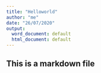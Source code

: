 ```yaml
---
title: "Helloworld"
author: "me"
date: "26/07/2020"
output:
  word_document: default
  html_document: default
---
```


## This is a markdown file











































































































